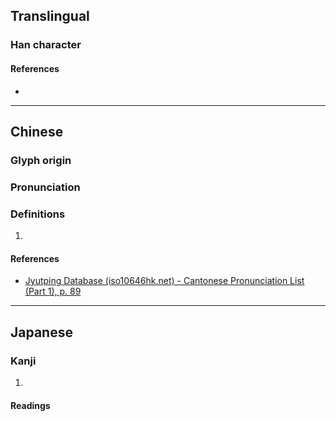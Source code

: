 {{character info}}
==Translingual==

===Han character===
{{Han char|rn=32|rad=土|as=11|sn=14|four=44134|canj=GTAK|ids=⿰土莫}}

====References====
* {{Han ref|kx=0237.060|dkj=05398|dj=0475.130|hdz=10478.010|uh=587B|ud=22651|bh=E166|bd=57702}}

----

==Chinese==
{{zh-forms}}

===Glyph origin===
{{Han etym}}

===Pronunciation===
{{zh-pron
|m=mò
|c=mok6
|mc=y
|oc=y
|cat=}}

===Definitions===
{{zh-hanzi}}

# {{rfdef|zh}}

====References====
* [http://www.iso10646hk.net/jp/document/download.jsp Jyutping Database (iso10646hk.net) - Cantonese Pronunciation List (Part 1), p. 89]

----

==Japanese==

===Kanji===
{{ja-kanji|grade=|rs=土11}}

# {{rfdef|ja|sort=土11}}

====Readings====
{{ja-readings
|on=ばく, まく
|kun=ちり}}